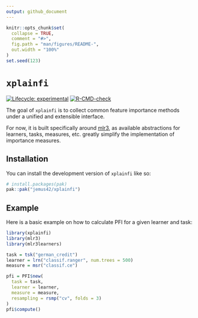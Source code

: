 ```yaml
---
output: github_document
---
```


<!-- README.md is generated from README.Rmd. Please edit that file -->

```r
knitr::opts_chunk$set(
  collapse = TRUE,
  comment = "#>",
  fig.path = "man/figures/README-",
  out.width = "100%"
)
set.seed(123)
```

# `xplainfi`

<!-- badges: start -->
[![Lifecycle: experimental](https://img.shields.io/badge/lifecycle-experimental-orange.svg)](https://lifecycle.r-lib.org/articles/stages.html#experimental)
[![R-CMD-check](https://github.com/jemus42/xplainfi/actions/workflows/R-CMD-check.yaml/badge.svg)](https://github.com/jemus42/xplainfi/actions/workflows/R-CMD-check.yaml)
<!-- badges: end -->

The goal of `xplainfi` is to collect common feature importance methods under a unified and extensible interface.  

For now, it is built specifically around [mlr3](https://mlr-org.com/), as available abstractions for learners, tasks, measures, etc. greatly simplify the implementation of importance measures.

## Installation

You can install the development version of `xplainfi` like so:

``` r
# install.packages(pak)
pak::pak("jemus42/xplainfi")
```

## Example

Here is a basic example on how to calculate PFI for a given learner and task:

```r
library(xplainfi)
library(mlr3)
library(mlr3learners)

task = tsk("german_credit")
learner = lrn("classif.ranger", num.trees = 500)
measure = msr("classif.ce")

pfi = PFI$new(
  task = task,
  learner = learner,
  measure = measure,
  resampling = rsmp("cv", folds = 3)
)
pfi$compute()
```

